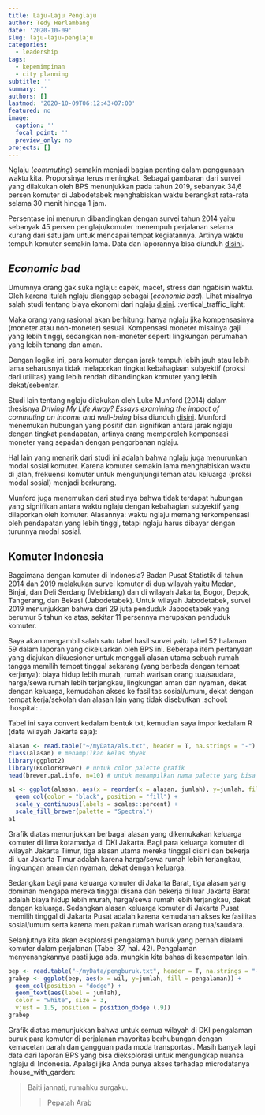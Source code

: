 ```yaml
---
title: Laju-Laju Penglaju
author: Tedy Herlambang
date: '2020-10-09'
slug: laju-laju-penglaju
categories:
  - leadership
tags:
  - kepemimpinan
  - city planning
subtitle: ''
summary: ''
authors: []
lastmod: '2020-10-09T06:12:43+07:00'
featured: no
image:
  caption: ''
  focal_point: ''
  preview_only: no
projects: []
---
```

Nglaju (*commuting*) semakin menjadi bagian penting dalam penggunaan waktu kita. Proporsinya terus meningkat. Sebagai gambaran dari survei yang dilakukan oleh BPS menunjukkan pada tahun 2019, sebanyak 34,6 persen komuter di Jabodetabek menghabiskan waktu berangkat rata-rata selama 30 menit hingga 1 jam. 

Persentase ini menurun dibandingkan dengan survei tahun 2014 yaitu sebanyak 45 persen penglaju/komuter menempuh perjalanan selama kurang dari satu jam untuk mencapai tempat kegiatannya. Artinya waktu tempuh komuter semakin lama. Data dan laporannya bisa diunduh [disini](https://www.bps.go.id/publication/2019/12/04/eab87d14d99459f4016bb057/statistik-komuter-jabodetabek-2019.html).

## *Economic bad*

Umumnya orang gak suka nglaju: capek, macet, stress dan ngabisin waktu. Oleh karena itulah nglaju dianggap sebagai (*economic bad*). Lihat misalnya salah studi tentang biaya ekonomi dari nglaju [disini](http://www.milwaukeeindependent.com/syndicated/metro-merry-go-round-new-study-analyzes-negative-impact-true-economic-cost-commuting/). :vertical_traffic_light:

Maka orang yang rasional akan berhitung: hanya nglaju jika kompensasinya (moneter atau non-moneter) sesuai. Kompensasi moneter misalnya gaji yang lebih tinggi, sedangkan non-moneter seperti lingkungan perumahan yang lebih tenang dan aman. 

Dengan logika ini, para komuter dengan jarak tempuh lebih jauh atau lebih lama seharusnya tidak melaporkan tingkat kebahagiaan subyektif (proksi dari utilitas) yang lebih rendah dibandingkan komuter yang lebih dekat/sebentar.

Studi lain tentang nglaju dilakukan oleh Luke Munford (2014) dalam thesisnya *Driving My Life Away? Essays examining the impact of commuting on income and well-being* bisa diunduh [disini](http://etheses.whiterose.ac.uk/6843/). Munford menemukan hubungan yang positif dan signifikan antara jarak nglaju dengan tingkat pendapatan, artinya orang memperoleh kompensasi moneter yang sepadan dengan pengorbanan nglaju.

Hal lain yang menarik dari studi ini adalah bahwa nglaju juga menurunkan modal sosial komuter. Karena komuter semakin lama menghabiskan waktu di jalan, frekuensi komuter untuk mengunjungi teman atau keluarga (proksi modal sosial) menjadi berkurang. 

Munford juga menemukan dari studinya bahwa tidak terdapat hubungan yang signifikan antara waktu nglaju dengan kebahagian subyektif yang dilaporkan oleh komuter. Alasannya: waktu nglaju memang terkompensasi oleh pendapatan yang lebih tinggi, tetapi nglaju harus dibayar dengan turunnya modal sosial.

## Komuter Indonesia

Bagaimana dengan komuter di Indonesia? Badan Pusat Statistik di tahun 2014 dan 2019 melakukan survei komuter di dua wilayah yaitu Medan, Binjai, dan Deli Serdang (Mebidang) dan di wilayah Jakarta, Bogor, Depok, Tangerang, dan Bekasi (Jabodetabek). Untuk wilayah Jabodetabek, survei 2019 menunjukkan bahwa dari 29 juta penduduk Jabodetabek yang berumur 5 tahun ke atas, sekitar 11 persennya merupakan penduduk komuter. 

Saya akan mengambil salah satu tabel hasil survei yaitu tabel 52 halaman 59 dalam laporan yang dikeluarkan oleh BPS ini. Beberapa item pertanyaan yang diajukan dikuesioner untuk menggali alasan utama sebuah rumah tangga memilih tempat tinggal sekarang (yang berbeda dengan tempat kerjanya): biaya hidup lebih murah, rumah warisan orang tua/saudara, harga/sewa rumah lebih terjangkau, lingkungan aman dan nyaman, dekat dengan keluarga, kemudahan akses ke fasilitas sosial/umum, dekat dengan tempat kerja/sekolah dan alasan lain yang tidak disebutkan :school: :hospital: . 

Tabel ini saya convert kedalam bentuk txt, kemudian saya impor kedalam R (data wilayah Jakarta saja): 

```r
alasan <- read.table("~/myData/als.txt", header = T, na.strings = "-") # nama file alasan
class(alasan) # menampilkan kelas obyek
library(ggplot2)
library(RColorBrewer) # untuk color palette grafik
head(brewer.pal.info, n=10) # untuk menampilkan nama palette yang bisa dipilih
```

```r
a1 <- ggplot(alasan, aes(x = reorder(x = alasan, jumlah), y=jumlah, fill=kodya)) + 
  geom_col(color = "black", position = "fill") + 
  scale_y_continuous(labels = scales::percent) + 
  scale_fill_brewer(palette = "Spectral")
a1 
```

Grafik diatas menunjukkan  berbagai alasan yang dikemukakan keluarga komuter di lima kotamadya di DKI Jakarta. Bagi para keluarga komuter di wilayah Jakarta Timur, tiga alasan utama mereka tinggal disini dan bekerja di luar Jakarta Timur adalah karena harga/sewa rumah lebih terjangkau, lingkungan aman dan nyaman, dekat dengan keluarga. 

Sedangkan bagi para keluarga komuter di Jakarta Barat, tiga alasan yang dominan mengapa mereka tinggal disana dan bekerja di luar Jakarta Barat adalah biaya hidup lebih murah, harga/sewa rumah lebih terjangkau, dekat dengan keluarga. Sedangkan alasan keluarga komuter di Jakarta Pusat memilih tinggal di Jakarta Pusat adalah karena kemudahan akses ke fasilitas sosial/umum serta karena merupakan rumah warisan orang tua/saudara.

Selanjutnya kita akan eksplorasi pengalaman buruk yang pernah dialami komuter dalam perjalanan (Tabel 37, hal. 42). Pengalaman menyenangkannya pasti juga ada, mungkin kita bahas di kesempatan lain.

```r
bep <- read.table("~/myData/pengburuk.txt", header = T, na.strings = "-")
grabep <- ggplot(bep, aes(x = wil, y=jumlah, fill = pengalaman)) + 
  geom_col(position = "dodge") + 
  geom_text(aes(label = jumlah), 
  color = "white", size = 3, 
  vjust = 1.5, position = position_dodge (.9))
grabep
```

Grafik diatas menunjukkan bahwa untuk semua wilayah di DKI pengalaman buruk para komuter di perjalanan mayoritas berhubungan dengan kemacetan parah dan gangguan pada moda transportasi. Masih banyak lagi data dari laporan BPS yang bisa dieksplorasi untuk mengungkap nuansa nglaju di Indonesia. Apalagi jika Anda punya akses terhadap microdatanya :house_with_garden:

> Baiti jannati, rumahku surgaku. 
>
>> Pepatah Arab
